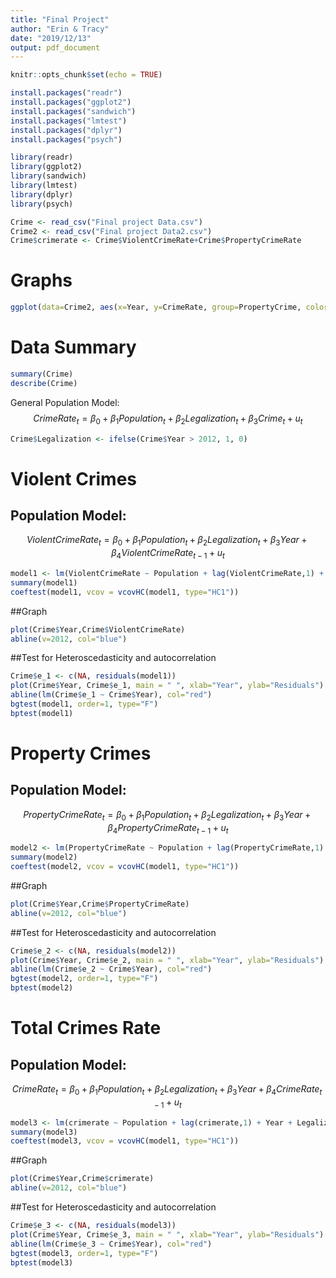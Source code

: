 ```yaml
---
title: "Final Project"
author: "Erin & Tracy"
date: "2019/12/13"
output: pdf_document
---
```


```r
knitr::opts_chunk$set(echo = TRUE)
```

```r
install.packages("readr")
install.packages("ggplot2")
install.packages("sandwich")
install.packages("lmtest")
install.packages("dplyr")
install.packages("psych")
```

```r
library(readr)
library(ggplot2)
library(sandwich)
library(lmtest)
library(dplyr)
library(psych)
```


```r
Crime <- read_csv("Final project Data.csv")
Crime2 <- read_csv("Final project Data2.csv")
Crime$crimerate <- Crime$ViolentCrimeRate+Crime$PropertyCrimeRate
```


# Graphs
```r
ggplot(data=Crime2, aes(x=Year, y=CrimeRate, group=PropertyCrime, color=PropertyCrime)) + geom_line() + geom_point() + geom_vline(xintercept=2012, linetype="dashed", color = "red")
```
# Data Summary
```r
summary(Crime)
describe(Crime)
```


General Population Model:
$$CrimeRate_{t} = \beta_0 +\beta_1Population_t + \beta_2 Legalization_t + \beta_3 Crime_t + u_t$$

```r
Crime$Legalization <- ifelse(Crime$Year > 2012, 1, 0) 
```

# Violent Crimes 
## Population Model:
$$ViolentCrimeRate_{t} = \beta_0 +\beta_1Population_t + \beta_2 Legalization_t + \beta_3 Year + \beta_4 ViolentCrimeRate_{t-1} + u_t$$
```r
model1 <- lm(ViolentCrimeRate ~ Population + lag(ViolentCrimeRate,1) + Year + Legalization, data = Crime)
summary(model1)
coeftest(model1, vcov = vcovHC(model1, type="HC1"))
```
##Graph
```r
plot(Crime$Year,Crime$ViolentCrimeRate)
abline(v=2012, col="blue")
```
##Test for Heteroscedasticity and autocorrelation
```r
Crime$e_1 <- c(NA, residuals(model1))
plot(Crime$Year, Crime$e_1, main = " ", xlab="Year", ylab="Residuals")
abline(lm(Crime$e_1 ~ Crime$Year), col="red")
bgtest(model1, order=1, type="F")
bptest(model1)
```


# Property Crimes 
## Population Model:
$$Property Crime Rate_{t} = \beta_0 +\beta_1Population_t + \beta_2 Legalization_t + \beta_3 Year + \beta_4 PropertyCrimeRate_{t-1} + u_t$$
```r
model2 <- lm(PropertyCrimeRate ~ Population + lag(PropertyCrimeRate,1) + Year + Legalization, data = Crime)
summary(model2)
coeftest(model2, vcov = vcovHC(model1, type="HC1"))
```
##Graph
```r
plot(Crime$Year,Crime$PropertyCrimeRate)
abline(v=2012, col="blue")
```

##Test for Heteroscedasticity and autocorrelation
```r
Crime$e_2 <- c(NA, residuals(model2))
plot(Crime$Year, Crime$e_2, main = " ", xlab="Year", ylab="Residuals")
abline(lm(Crime$e_2 ~ Crime$Year), col="red")
bgtest(model2, order=1, type="F")
bptest(model2)
```


# Total Crimes Rate
## Population Model:
$$Crime Rate_{t} = \beta_0 +\beta_1Population_t + \beta_2 Legalization_t + \beta_3 Year + \beta_4 CrimeRate_{t-1} + u_t$$
```r
model3 <- lm(crimerate ~ Population + lag(crimerate,1) + Year + Legalization, data = Crime)
summary(model3)
coeftest(model3, vcov = vcovHC(model1, type="HC1"))
```
##Graph
```r
plot(Crime$Year,Crime$crimerate)
abline(v=2012, col="blue")
```
##Test for Heteroscedasticity and autocorrelation
```r
Crime$e_3 <- c(NA, residuals(model3))
plot(Crime$Year, Crime$e_3, main = " ", xlab="Year", ylab="Residuals")
abline(lm(Crime$e_3 ~ Crime$Year), col="red")
bgtest(model3, order=1, type="F")
bptest(model3)
```


